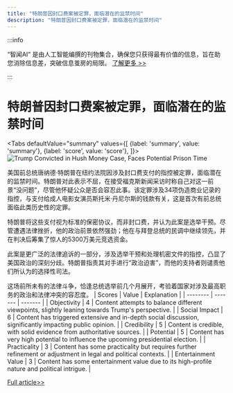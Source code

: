 ```yaml
---
title: "特朗普因封口费案被定罪，面临潜在的监禁时间"
description: "特朗普因封口费案被定罪，面临潜在的监禁时间"
---
```



:::info

“智闻AI“ 是由人工智能编撰的刊物集合，确保您只获得最有价值的信息，旨在助您消除信息差，突破信息茧房的局限。  [了解更多 >>](/)

:::

# 特朗普因封口费案被定罪，面临潜在的监禁时间


<Tabs
	defaultValue="summary"
	values={[
	{label: 'summary', value: 'summary'},
	{label: 'score', value: 'score'},
]}>
<TabItem value="summary">
<img
  src="https://image.informedainews.com/2024/06/Pol-qe9-1717382503-0.jpg"
  alt="Trump Convicted in Hush Money Case, Faces Potential Prison Time"
/>



美国前总统唐纳德·特朗普在纽约法院因涉及封口费支付的指控被定罪，面临潜在的监禁时间。特朗普对此表示不屈，在接受福克斯新闻采访时称自己对这一前景“没问题”，尽管他怀疑公众是否会容忍此事。该定罪涉及34项伪造商业记录的指控，与支付给成人电影女演员斯托米·丹尼尔斯的钱款有关，这是首次有前总统面临此类历史性的定罪。

特朗普将这些支付视为标准的保密协议，而非封口费，并认为此案是选举干预。尽管遭遇法律挫折，他的政治前景依然强劲；他在与拜登总统的民调中继续领先，并在判决后筹集了惊人的5300万美元竞选资金。

此案是更广泛的法律追诉的一部分，涉及选举干预和处理机密文件的指控，凸显了美国政治的深刻分歧。特朗普指责其对手进行“政治迫害”，而他的支持者则谴责他们所认为的选择性司法。

这场前所未有的法律斗争，恰逢总统选举前几个月展开，考验着国家对涉及最高职务的政治和法律冲突的容忍度。
</TabItem>
<TabItem value="score">
	| Scores     | Value   | Explanation |
	| -------- | ------- | ------- |
	| Objectivity  | 4    | Content attempts to balance different viewpoints, slightly leaning towards Trump's perspective.    |
	| Social Impact | 6     | Content has triggered extensive and in-depth social discussion, significantly impacting public opinion.    |
	| Credibility    | 5    | Content is credible, with solid evidence from authoritative sources.    |
	| Potential    | 5    | Content has very high potential to influence the upcoming presidential election.    |
	| Practicality    | 3    | Content has some practicality but requires further refinement or adjustment in legal and political contexts.    |
	| Entertainment Value    | 3    | Content has some entertainment value due to its high-profile nature and political intrigue.    |
</TabItem>
</Tabs>

[Full article>>](https://sputniknews.com/20240602/trump-says-hes-ready-to-do-prison-time-after-being-found-guilty-in-hush-money-trial-1118749658.html)
